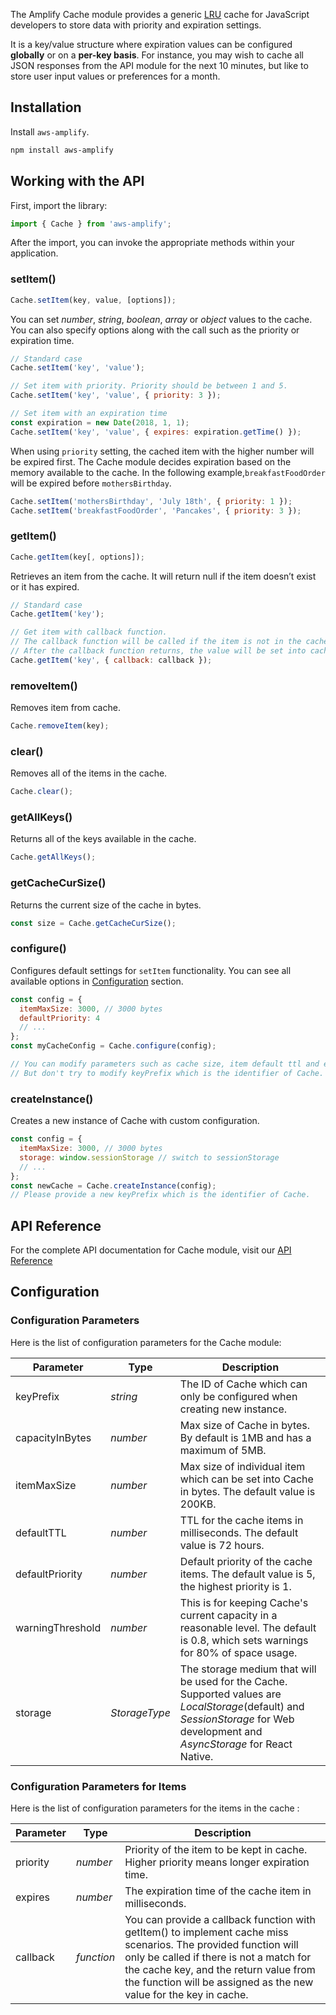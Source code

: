 The Amplify Cache module provides a generic [LRU](https://en.wikipedia.org/wiki/Cache_replacement_policies#Least_Recently_Used_.28LRU.29) cache for JavaScript developers to store data with priority and expiration settings. 

It is a key/value structure where expiration values can be configured **globally** or on a **per-key basis**. For instance, you may wish to cache all JSON responses from the API module for the next 10 minutes, but like to store user input values or preferences for a month.  

## Installation

Install `aws-amplify`.

```bash
npm install aws-amplify
```

## Working with the API

First, import the library:
```javascript
import { Cache } from 'aws-amplify';
```

After the import, you can invoke the appropriate methods within your application.

### setItem()

```javascript
Cache.setItem(key, value, [options]);
```

You can set *number*, *string*, *boolean*, *array* or *object* values to the cache. You can also specify options along with the call such as the priority or expiration time.

```javascript
// Standard case
Cache.setItem('key', 'value');

// Set item with priority. Priority should be between 1 and 5.
Cache.setItem('key', 'value', { priority: 3 });

// Set item with an expiration time
const expiration = new Date(2018, 1, 1);
Cache.setItem('key', 'value', { expires: expiration.getTime() });
```

When using `priority` setting, the cached item with the higher number will be expired first. The Cache module decides expiration based on the memory available to the cache. In the following example,`breakfastFoodOrder` will be expired before `mothersBirthday`.


```javascript
Cache.setItem('mothersBirthday', 'July 18th', { priority: 1 });
Cache.setItem('breakfastFoodOrder', 'Pancakes', { priority: 3 });
```

### getItem()

```javascript
Cache.getItem(key[, options]);
```
  Retrieves an item from the cache. It will return null if the item doesn’t exist or it has expired.

```javascript
// Standard case
Cache.getItem('key');

// Get item with callback function.
// The callback function will be called if the item is not in the cache.
// After the callback function returns, the value will be set into cache.
Cache.getItem('key', { callback: callback });
```

### removeItem()

  Removes item from cache.

```javascript
Cache.removeItem(key);
```

### clear()

Removes all of the items in the cache.

```javascript
Cache.clear();
```

### getAllKeys()

Returns all of the keys available in the cache.

```javascript
Cache.getAllKeys();
```

### getCacheCurSize()

Returns the current size of the cache in bytes.

```javascript
const size = Cache.getCacheCurSize();
```

### configure()

Configures default settings for `setItem` functionality. You can see all available options in [Configuration](#configuration) section.

```javascript
const config = {
  itemMaxSize: 3000, // 3000 bytes
  defaultPriority: 4
  // ...
};
const myCacheConfig = Cache.configure(config);

// You can modify parameters such as cache size, item default ttl and etc.
// But don't try to modify keyPrefix which is the identifier of Cache.
```

### createInstance()

Creates a new instance of Cache with custom configuration.

```javascript
const config = {
  itemMaxSize: 3000, // 3000 bytes
  storage: window.sessionStorage // switch to sessionStorage
  // ...
};
const newCache = Cache.createInstance(config);
// Please provide a new keyPrefix which is the identifier of Cache.
```

## API Reference

For the complete API documentation for Cache module, visit our [API Reference](https://aws-amplify.github.io/amplify-js/api/classes/cacheobject.html)

## Configuration

### Configuration Parameters

Here is the list of configuration parameters for the Cache module:

| **Parameter** | **Type** | **Description** |
|---|---|---
| keyPrefix | *string* | The ID of Cache which can only be configured when creating new instance. |
| capacityInBytes | *number* | Max size of Cache in bytes. By default is 1MB and has a maximum of 5MB. |
| itemMaxSize |  *number* | Max size of individual item which can be set into Cache in bytes. The default value is 200KB.  |
| defaultTTL | *number* | TTL for the cache items in milliseconds. The default value is 72 hours.  |
| defaultPriority | *number* | Default priority of the cache items. The default value is 5, the highest priority is 1. |
| warningThreshold | *number* | This is for keeping Cache's current capacity in a reasonable level. The default is 0.8, which sets warnings for 80% of space usage. |
| storage | *StorageType* | The storage medium that will be used for the Cache. Supported values are *LocalStorage*(default) and *SessionStorage* for Web development and *AsyncStorage* for React Native. |

### Configuration Parameters for Items

Here is the list of configuration parameters for the items in the cache :

| **Parameter** | **Type** | **Description** |
|---|---|---
| priority|*number*| Priority of the item to be kept in cache. Higher priority means longer expiration time.|
| expires |*number*|The expiration time of the cache item in milliseconds.|
| callback | *function* | You can provide a callback function with getItem() to implement cache miss scenarios. The provided function will only be called if there is not a match for the cache key, and the return value from the function will be assigned as the new value for the key in cache. |
